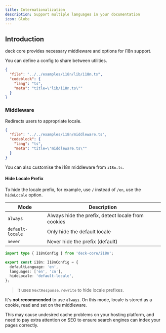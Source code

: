 ```yaml
---
title: Internationalization
description: Support multiple languages in your documentation
icon: Globe
---
```


## Introduction

deck core provides necessary middleware and options for i18n support.

You can define a config to share between utilities.

```json doc-gen:file
{
  "file": "../../examples/i18n/lib/i18n.ts",
  "codeblock": {
    "lang": "ts",
    "meta": "title=\"lib/i18n.ts\""
  }
}
```

### Middleware

Redirects users to appropriate locale.

```json doc-gen:file
{
  "file": "../../examples/i18n/middleware.ts",
  "codeblock": {
    "lang": "ts",
    "meta": "title=\"middleware.ts\""
  }
}
```

You can also customise the i18n middleware from `i18n.ts`.

#### Hide Locale Prefix

To hide the locale prefix, for example, use `/` instead of `/en`, use the `hideLocale` option.

| Mode             | Description                                        |
| ---------------- | -------------------------------------------------- |
| `always`         | Always hide the prefix, detect locale from cookies |
| `default-locale` | Only hide the default locale                       |
| `never`          | Never hide the prefix (default)                    |

```ts
import type { I18nConfig } from 'deck-core/i18n';

export const i18n: I18nConfig = {
  defaultLanguage: 'en',
  languages: ['en', 'cn'],
  hideLocale: 'default-locale',
};
```

> It uses `NextResponse.rewrite` to hide locale prefixes.

It's **not recommended** to use `always`.
On this mode, locale is stored as a cookie, read and set on the middleware.

This may cause undesired cache problems on your hosting platform, and need to pay extra attention on SEO to ensure search engines can index your pages correctly.
